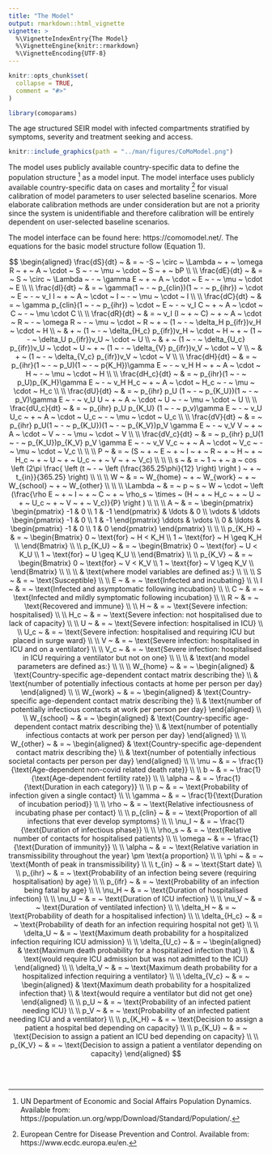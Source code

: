 ```yaml
---
title: "The Model"
output: rmarkdown::html_vignette
vignette: >
  %\VignetteIndexEntry{The Model}
  %\VignetteEngine{knitr::rmarkdown}
  %\VignetteEncoding{UTF-8}
---
```


```r
knitr::opts_chunk$set(
  collapse = TRUE,
  comment = "#>"
)
```

```r
library(comoparams)
```

The age structured SEIR model with infected compartments stratified by symptoms, severity and treatment seeking and access.

```r
knitr::include_graphics(path = "../man/figures/CoMoModel.png")
```

The model uses publicly available country-specific data to define the population structure [^1] as a model input. The model interface uses publicly available country-specific data on cases and mortality [^2] for visual calibration of model parameters to user selected baseline scenarios. More elaborate calibration methods are under consideration but are not a priority since the system is unidentifiable and therefore calibration will be entirely dependent on user-selected baseline scenarios.

The model interface can be found here: https://comomodel.net/. The equations for the basic model structure follow (Equation 1).

$$ \begin{aligned}
\frac{dS}{dt} ~  & = ~ -S ~ \circ ~ \Lambda ~ + ~ \omega R ~ + ~ A ~ \cdot ~ S ~ - ~ \mu ~ \cdot ~ S ~ + ~ bP \\
\\
\frac{dE}{dt} ~ & = ~ S ~ \circ ~ \Lambda ~ - ~ \gamma E ~ + ~ A ~ \cdot ~ E ~ - ~ \mu ~ \cdot ~ E \\
\\
\frac{dI}{dt} ~ & = ~ \gamma(1 ~ - ~ p_{clin})(1 ~ - ~ p_{ihr}) ~ \cdot ~ E ~ - ~ v_I I ~ + ~ A ~ \cdot ~ I ~ - ~ \mu ~ \cdot ~ I \\
\\
\frac{dC}{dt} ~ & = ~ \gamma p_{clin}(1 ~ - ~ p_{ihr}) ~ \cdot ~ E ~ - ~ v_I C ~ + ~ A ~ \cdot ~ C ~ - ~ \mu \cdot C \\
\\
\frac{dR}{dt} ~ & = ~ v_I (I ~ + ~ C) ~ + ~ A ~ \cdot ~ R ~ - ~ \omega R ~ - ~ \mu ~ \cdot ~ R ~ + ~ (1 ~ - ~ \delta_H p_{ifr})v_H ~ \cdot ~ H \\
 ~ & + ~ (1 ~ - ~ \delta_{H_c} p_{ifr})v_H ~ \cdot ~ H ~ + ~ (1 ~ - ~ \delta_U p_{ifr})v_U ~ \cdot ~ U \\
 ~ & + ~ (1 ~ - ~ \delta_{U_c} p_{ifr})v_U ~ \cdot ~ U ~ + ~ (1 ~ - ~ \delta_{V} p_{ifr})v_V ~ \cdot ~ V \\
 ~ & + ~ (1 ~ - ~ \delta_{V_c} p_{ifr})v_V ~ \cdot ~ V \\
\\
\frac{dH}{dt} ~ & = ~ p_{ihr}(1 ~ - ~ p_U)(1 ~ - ~ p{K_H})\gamma E ~ - ~ v_H H ~ + ~ A ~ \cdot ~ H ~ - ~ \mu ~ \cdot ~ H \\
\\
\frac{dH_c}{dt} ~ & = ~ p_{ihr}(1 ~ - ~ p_U)p_{K_H}\gamma E ~ - ~ v_H H_c ~ + ~ A ~ \cdot ~ H_c ~ - ~ \mu ~ \cdot ~ H_c \\
\\
\frac{dU}{dt} ~ & = ~ p_{ihr} p_U (1 ~ - ~ p_{K_U})(1 ~ - ~ p_V)\gamma E ~ - ~ v_U U ~ + ~ A ~ \cdot ~ U ~ - ~ \mu ~ \cdot ~ U \\
\\
\frac{dU_c}{dt} ~ & = ~ p_{ihr} p_U p_{K_U} (1 ~ - ~ p_v)\gamma E ~ - ~ v_U U_c ~ + ~ A ~ \cdot ~ U_c ~ - ~ \mu ~ \cdot ~ U_c \\
\\
\frac{dV}{dt} ~ & = ~ p_{ihr} p_U(1 ~ - ~ p_{K_U})(1 ~ - ~ p_{K_V})p_V \gamma E ~ - ~ v_V V ~ + ~ A ~ \cdot ~ V ~ - ~ \mu ~ \cdot ~ V \\
\\
\frac{dV_c}{dt} ~ & = ~ p_{ihr} p_U(1 ~ - ~ p_{K_U})p_{K_V} p_V \gamma E ~ - ~ v_V V_c ~ + ~ A ~ \cdot ~ V_c ~ - ~ \mu ~ \cdot ~ V_c \\
\\
\\
P ~ & = ~ (S ~ + ~ E ~ + ~ I ~ + ~ R ~ + ~ H ~ + ~ H_c ~ + ~ U ~ + ~ U_c ~ + ~ V ~ + ~ V_c) \\
\\
\\
s ~ & = ~ 1 ~ + ~ a ~ cos \left (2\pi \frac{ \left (t ~ - ~ \left (\frac{365.25\phi}{12} \right) \right ) ~ + ~ t_{in}}{365.25} \right) \\
\\
\\
W ~ & = ~ W_{home} ~ + ~ W_{work} ~ + ~ W_{school} ~ + ~ W_{other} \\
\\
\\
\Lambda ~ & = ~ p ~ s ~ W ~ \cdot ~ \left (\frac{\rho E ~ + ~ I ~ + ~ C ~ + ~ \rho_s ~ \times ~ (H ~ + ~ H_c ~ + ~ U ~ + ~ U_c ~ + ~ V ~ + ~ V_c)}{P}  \right ) \\
\\
\\
A ~ & = ~ 
\begin{pmatrix} 
\begin{pmatrix} -1 & 0 \\ 1 & -1 \end{pmatrix} & \ldots & 0 \\ 
\vdots & \ddots \begin{pmatrix} -1 & 0 \\ 1 & -1 \end{pmatrix} \ddots & \vdots \\ 
0 & \ldots & \begin{pmatrix} -1 & 0 \\ 1 & 0 \end{pmatrix} 
\end{pmatrix} \\
\\
\\
p_{K_H} ~ & = ~
\begin{Bmatrix}
0 ~ \text{for} ~ H < K_H \\ 
1 ~ \text{for} ~ H \geq K_H \\
\end{Bmatrix} \\
\\
p_{K_U} ~ & = ~
\begin{Bmatrix}
0 ~ \text{for} ~ U < K_U \\ 
1 ~ \text{for} ~ U \geq K_U \\
\end{Bmatrix} \\
\\
p_{K_V} ~ & = ~
\begin{Bmatrix}
0 ~ \text{for} ~ V < K_V \\ 
1 ~ \text{for} ~ V \geq K_V \\
\end{Bmatrix} \\
\\
\\
& \text{where model variables are defined as:} \\
\\
\\
S ~ & = ~ \text{Susceptible} \\
\\
E ~ & = ~ \text{Infected and incubating} \\
\\
I ~ & = ~ \text{Infected and asymptomatic following incubation} \\
\\
C ~ & = ~ \text{Infected and mildly symptomatic following incubation} \\
\\
R ~ & = ~ \text{Recovered and immune} \\
\\
H ~ & = ~ \text{Severe infection: hospitalised} \\
\\
H_c ~ & = ~ \text{Severe infection: not hospitalised due to lack of capacity} \\
\\
U ~ & = ~ \text{Severe infection: hospitalised in ICU} \\
\\
U_c ~ & = ~ \text{Severe infection: hospitalised and requiring ICU but placed in surge ward} \\
\\
V ~ & = ~ \text{Severe infection: hospitalised in ICU and on a ventilator} \\
\\
V_c ~ & = ~ \text{Severe infection: hospitalised in ICU requiring a ventilator but not on one} \\
\\
\\
& \text{and model parameters are defined as:} \\
\\
\\
W_{home} ~ & = ~ 
\begin{aligned} 
& \text{Country-specific age-dependent contact matrix describing the} \\ 
& \text{number of potentially infectious contacts at home per person per day} 
\end{aligned} \\
\\
W_{work} ~ & = ~ 
\begin{aligned}
& \text{Country-specific age-dependent contact matrix describing the} \\ 
& \text{number of potentially infectious contacts at work per person per day}
\end{aligned} \\
\\
W_{school} ~ & = ~ 
\begin{aligned}
& \text{Country-specific age-dependent contact matrix describing the} \\ 
& \text{number of potentially infectious contacts at work per person per day} 
\end{aligned} \\
\\
W_{other} ~ & = ~ 
\begin{aligned}
& \text{Country-specific age-dependent contact matrix describing the} \\
& \text{number of potentially infectious societal contacts per person per day} 
\end{aligned} \\
\\
\mu ~ & = ~ \frac{1}{\text{Age-dependent non-covid related death rate}} \\
\\
b ~ & = ~ \frac{1}{\text{Age-dependent fertility rate}} \\
\\
\alpha ~ & = ~ \frac{1}{\text{Duration in each category}} \\
\\
p ~ & = ~ \text{Probability of infection given a single contact} \\
\\
\gamma ~ & = ~ \frac{1}{\text{Duration of incubation period}} \\
\\
\rho ~ & = ~ \text{Relative infectiousness of incubating phase per contact} \\
\\
p_{clin} ~ & = ~ \text{Proportion of all infections that ever develop symptoms} \\
\\
\nu_I ~ & = ~ \frac{1}{\text{Duration of infectious phase}} \\
\\
\rho_s ~ & = ~ \text{Relative number of contacts for hospitalised patients} \\
\\
\omega ~ & = ~ \frac{1}{\text{Duration of immunity}} \\
\\
\alpha ~ & = ~ \text{Relative variation in transmissibility throughout the year} \pm \text{a proportion} \\
\\
\phi ~ & = ~ \text{Month of peak in transmissibility} \\
\\
t_{in} ~ & = ~ \text{Start date} \\
\\
p_{ihr} ~ & = ~ \text{Probability of an infection being severe (requiring hospitalisation) by age} \\
\\
p_{ifr} ~ & = ~ \text{Probability of an infection being fatal by age} \\
\\
\nu_H ~ & = ~ \text{Duration of hospitalised infection} \\
\\
\nu_U ~ & = ~ \text{Duration of ICU infection} \\
\\
\nu_V ~ & = ~ \text{Duration of ventilated infection} \\
\\
\delta_H ~ & = ~ \text{Probability of death for a hospitalised infection} \\
\\
\delta_{H_c} ~ & = ~ \text{Probability of death for an infection requiring hospital not get} \\
\\
\delta_U ~ & = ~ \text{Maximum death probability for a hospitalized infection requiring ICU admission} \\
\\
\delta_{U_c} ~ & = ~ 
\begin{aligned}
& \text{Maximum death probability for a hospitalized infection that} \\
& \text{would require ICU admission but was not admitted to the ICU} 
\end{aligned} \\
\\
\delta_V ~ & = ~ \text{Maximum death probability for a hospitalized infection requiring a ventilator} \\
\\
\delta_{V_c} ~ & = ~ 
\begin{aligned}
& \text{Maximum death probability for a hospitalized infection that} \\ 
& \text{would require a ventilator but did not get one}
\end{aligned} \\
\\
p_U ~ & = ~ \text{Probability of an infected patient needing ICU} \\
\\
p_V ~ & = ~ \text{Probability of an infected patient needing ICU and a ventilator} \\
\\
p_{K_H} ~ & = ~ \text{Decision to assign a patient a hospital bed depending on capacity} \\
\\
p_{K_U} ~ & = ~ \text{Decision to assign a patient an ICU bed depending on capacity} \\
\\
p_{K_V} ~ & = ~ \text{Decision to assign a patient a ventilator depending on capacity}
\end{aligned} $$

<br>
<br>

[^1]: UN Department of Economic and Social Affairs Population Dynamics. Available
from: https://population.un.org/wpp/Download/Standard/Population/.

[^2]: European Centre for Disease Prevention and Control. Available from:
https://www.ecdc.europa.eu/en.
